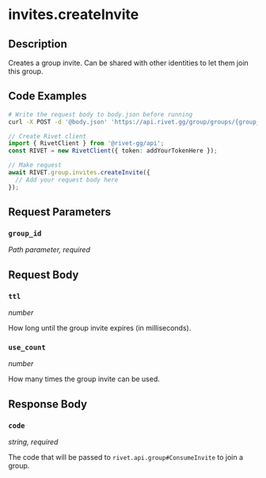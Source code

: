 

# invites.createInvite

## Description

Creates a group invite. Can be shared with other identities to let them join this group.


## Code Examples

<CodeGroup title='Request' tag='POST' label='https://api.rivet.gg/group/groups/{group_id}/invites'>

```bash {{ title: 'cURL' }}
# Write the request body to body.json before running
curl -X POST -d '@body.json' 'https://api.rivet.gg/group/groups/{group_id}/invites'
```

```ts
// Create Rivet client
import { RivetClient } from '@rivet-gg/api';
const RIVET = new RivetClient({ token: addYourTokenHere });

// Make request
await RIVET.group.invites.createInvite({
  // Add your request body here
});
```

</CodeGroup>


## Request Parameters


### `group_id`

_Path parameter, required_





## Request Body

### `ttl`

_number_

How long until the group invite expires (in milliseconds).

### `use_count`

_number_

How many times the group invite can be used.




## Response Body

### `code`

_string, required_

The code that will be passed to `rivet.api.group#ConsumeInvite` to join a group.



